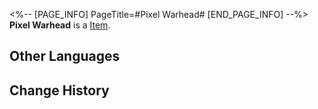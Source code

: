 <%-- [PAGE_INFO]
PageTitle=#Pixel Warhead#
[END_PAGE_INFO] --%>
{{Item Infobox
|id          = 100001
|image       = Item Pixel Warhead.png
|type        = 
|invCategory = 
|rarity      = 1
|effect      = 
|description = Necessary item for Encirclement. Consumes 1 each use and will regenerate over time.
}}
'''Pixel Warhead''' is a [[Item]].

==Other Languages==
{{Other Languages
|en   = Pixel Warhead
|zhs  = 像素弹头
|zht  = 像素彈頭
|ja   = ピクセル弾頭
|ko   = 픽셀 탄두
|es   = Misil píxel
|fr   = Missile à pixel
|ru   = Пиксельная боеголовка
|th   = Pixel Warhead
|vi   = Đầu Đạn Pixel
|de   = Pixel-Sprengkopf
|id   = Pixel Warhead
|pt   = Ogiva Pixelada
}}

==Change History==
{{Change History|1.0}}